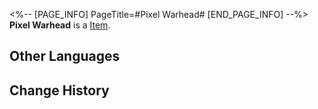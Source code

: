 <%-- [PAGE_INFO]
PageTitle=#Pixel Warhead#
[END_PAGE_INFO] --%>
{{Item Infobox
|id          = 100001
|image       = Item Pixel Warhead.png
|type        = 
|invCategory = 
|rarity      = 1
|effect      = 
|description = Necessary item for Encirclement. Consumes 1 each use and will regenerate over time.
}}
'''Pixel Warhead''' is a [[Item]].

==Other Languages==
{{Other Languages
|en   = Pixel Warhead
|zhs  = 像素弹头
|zht  = 像素彈頭
|ja   = ピクセル弾頭
|ko   = 픽셀 탄두
|es   = Misil píxel
|fr   = Missile à pixel
|ru   = Пиксельная боеголовка
|th   = Pixel Warhead
|vi   = Đầu Đạn Pixel
|de   = Pixel-Sprengkopf
|id   = Pixel Warhead
|pt   = Ogiva Pixelada
}}

==Change History==
{{Change History|1.0}}